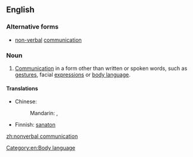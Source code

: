 ==English==

===Alternative forms===
* [[non-verbal]] [[communication]]

===Noun===
{{en-noun|sg=[[nonverbal]] [[communication]]|-}}

# [[communication|Communication]] in a form other than written or spoken words, such as [[gesture]]s, facial [[expression]]s or [[body language]].

====Translations====
{{trans-top|communication in a form other than written or spoken words}}
* Chinese:
*: Mandarin: {{t|zh|非語言溝通|sc=Hani}}, {{t|zh|非语言沟通|tr=fēi yǔyán gōutōng|sc=Hani}}
{{trans-mid}}
* Finnish: [[sanaton#Finnish|sanaton]] {{t|fi|viestintä}}
{{trans-bottom}}

[[Category:en:Body language]]

[[zh:nonverbal communication]]